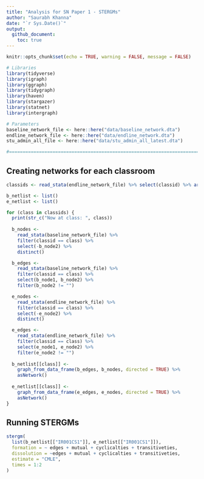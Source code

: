 ```yaml
---
title: "Analysis for SN Paper 1 - STERGMs"
author: "Saurabh Khanna"
date: "`r Sys.Date()`"
output: 
  github_document:
    toc: true
---
```


```r
knitr::opts_chunk$set(echo = TRUE, warning = FALSE, message = FALSE)
```

```r
# Libraries
library(tidyverse)
library(igraph)
library(ggraph)
library(tidygraph)
library(haven)
library(stargazer)
library(statnet)
library(intergraph)

# Parameters
baseline_network_file <- here::here("data/baseline_network.dta")
endline_network_file <- here::here("data/endline_network.dta")
stu_admin_all_file <- here::here("data/stu_admin_all_latest.dta")

#===============================================================================
```


## Creating networks for each classroom

```r
classids <- read_stata(endline_network_file) %>% select(classid) %>% arrange(classid) %>% distinct() %>% unlist()

b_netlist <- list()
e_netlist <- list()

for (class in classids) {
  print(str_c("Now at class: ", class))
  
  b_nodes <-
    read_stata(baseline_network_file) %>%
    filter(classid == class) %>%
    select(-b_node2) %>%
    distinct()

  b_edges <-
    read_stata(baseline_network_file) %>%
    filter(classid == class) %>%
    select(b_node1, b_node2) %>%
    filter(b_node2 != "")

  e_nodes <-
    read_stata(endline_network_file) %>%
    filter(classid == class) %>%
    select(-e_node2) %>%
    distinct()

  e_edges <-
    read_stata(endline_network_file) %>%
    filter(classid == class) %>%
    select(e_node1, e_node2) %>%
    filter(e_node2 != "")
  
  b_netlist[[class]] <-
    graph_from_data_frame(b_edges, b_nodes, directed = TRUE) %>%
    asNetwork()
  
  e_netlist[[class]] <-
    graph_from_data_frame(e_edges, e_nodes, directed = TRUE) %>%
    asNetwork()
}
```

## Running STERGMs

```r
stergm(
  list(b_netlist[["IR001CS1"]], e_netlist[["IR001CS1"]]),
  formation = ~ edges + mutual + cyclicalties + transitiveties,
  dissolution = ~edges + mutual + cyclicalties + transitiveties,
  estimate = "CMLE",
  times = 1:2
)
```

